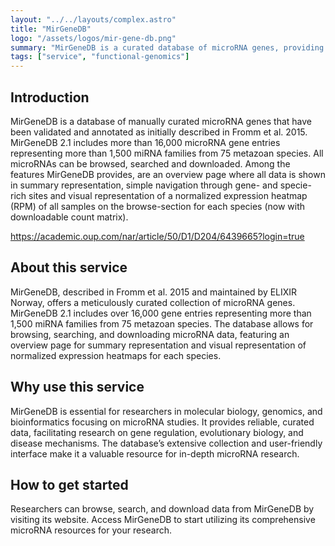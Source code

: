 ```yaml
---
layout: "../../layouts/complex.astro"
title: "MirGeneDB"
logo: "/assets/logos/mir-gene-db.png"
summary: "MirGeneDB is a curated database of microRNA genes, providing validated and annotated entries for extensive research applications."
tags: ["service", "functional-genomics"]
---
```


## Introduction

MirGeneDB is a database of manually curated microRNA genes that have been validated and annotated as initially described in Fromm et al. 2015. MirGeneDB 2.1 includes more than 16,000 microRNA gene entries representing more than 1,500 miRNA families from 75 metazoan species. All microRNAs can be browsed, searched and downloaded. Among the features MirGeneDB provides, are an overview page where all data is shown in summary representation, simple navigation through gene- and specie-rich sites and visual representation of a normalized expression heatmap (RPM) of all samples on the browse-section for each species (now with downloadable count matrix).

https://academic.oup.com/nar/article/50/D1/D204/6439665?login=true

## About this service

MirGeneDB, described in Fromm et al. 2015 and maintained by ELIXIR Norway, offers a meticulously curated collection of microRNA genes. MirGeneDB 2.1 includes over 16,000 gene entries representing more than 1,500 miRNA families from 75 metazoan species. The database allows for browsing, searching, and downloading microRNA data, featuring an overview page for summary representation and visual representation of normalized expression heatmaps for each species.

## Why use this service

MirGeneDB is essential for researchers in molecular biology, genomics, and bioinformatics focusing on microRNA studies. It provides reliable, curated data, facilitating research on gene regulation, evolutionary biology, and disease mechanisms. The database’s extensive collection and user-friendly interface make it a valuable resource for in-depth microRNA research.

## How to get started

Researchers can browse, search, and download data from MirGeneDB by visiting its website. Access MirGeneDB to start utilizing its comprehensive microRNA resources for your research.
